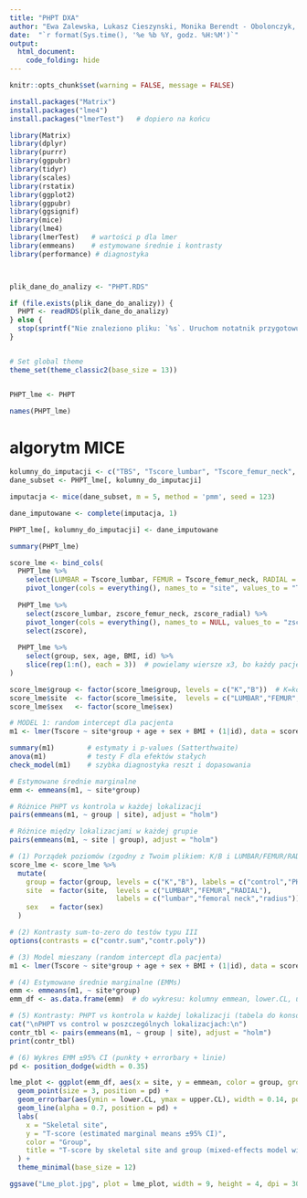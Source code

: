 ```yaml
---
title: "PHPT DXA"
author: "Ewa Zalewska, Lukasz Cieszynski, Monika Berendt - Obolonczyk, Julia Tarnowska, Bartosz Zeglen, Renata Swiatkowska-Stodulska"
date:  "`r format(Sys.time(), '%e %b %Y, godz. %H:%M')`"
output:
  html_document:
    code_folding: hide
---
```


```r
knitr::opts_chunk$set(warning = FALSE, message = FALSE) 
```

```r

install.packages("Matrix")
install.packages("lme4")
install.packages("lmerTest")   # dopiero na końcu

library(Matrix)
library(dplyr)
library(purrr)
library(ggpubr)
library(tidyr)
library(scales)
library(rstatix)
library(ggplot2)
library(ggpubr)
library(ggsignif)
library(mice)
library(lme4)
library(lmerTest)   # wartości p dla lmer
library(emmeans)    # estymowane średnie i kontrasty
library(performance) # diagnostyka



plik_dane_do_analizy <- "PHPT.RDS"

if (file.exists(plik_dane_do_analizy)) {
  PHPT <- readRDS(plik_dane_do_analizy)
} else {
  stop(sprintf("Nie znaleziono pliku: `%s`. Uruchom notatnik przygotowujący zbiór danych!", plik_dane_do_analizy))
}


# Set global theme
theme_set(theme_classic2(base_size = 13))


PHPT_lme <- PHPT

names(PHPT_lme)
```

# algorytm MICE 
``` r

kolumny_do_imputacji <- c("TBS", "Tscore_lumbar", "Tscore_femur_neck", "Tscore_radial", "BMD_neck")
dane_subset <- PHPT_lme[, kolumny_do_imputacji]

imputacja <- mice(dane_subset, m = 5, method = 'pmm', seed = 123)

dane_imputowane <- complete(imputacja, 1)

PHPT_lme[, kolumny_do_imputacji] <- dane_imputowane

summary(PHPT_lme)

```

``` r
score_lme <- bind_cols(
  PHPT_lme %>%
    select(LUMBAR = Tscore_lumbar, FEMUR = Tscore_femur_neck, RADIAL = Tscore_radial) %>%
    pivot_longer(cols = everything(), names_to = "site", values_to = "Tscore"),
  
  PHPT_lme %>%
    select(zscore_lumbar, zscore_femur_neck, zscore_radial) %>%
    pivot_longer(cols = everything(), names_to = NULL, values_to = "zscore") %>%
    select(zscore),
  
  PHPT_lme %>%
    select(group, sex, age, BMI, id) %>%
    slice(rep(1:n(), each = 3))  # powielamy wiersze x3, bo każdy pacjent ma 3 pomiary
)

```


``` r

score_lme$group <- factor(score_lme$group, levels = c("K","B"))  # K=kontrola, B=badani (PHPT)
score_lme$site  <- factor(score_lme$site,  levels = c("LUMBAR","FEMUR","RADIAL"))
score_lme$sex   <- factor(score_lme$sex)

# MODEL 1: random intercept dla pacjenta
m1 <- lmer(Tscore ~ site*group + age + sex + BMI + (1|id), data = score_lme, REML = TRUE)

summary(m1)        # estymaty i p-values (Satterthwaite)
anova(m1)          # testy F dla efektów stałych
check_model(m1)    # szybka diagnostyka reszt i dopasowania
```

``` r

# Estymowane średnie marginalne
emm <- emmeans(m1, ~ site*group)

# Różnice PHPT vs kontrola w każdej lokalizacji
pairs(emmeans(m1, ~ group | site), adjust = "holm")

# Różnice między lokalizacjami w każdej grupie
pairs(emmeans(m1, ~ site | group), adjust = "holm")
```

```r
# (1) Porządek poziomów (zgodny z Twoim plikiem: K/B i LUMBAR/FEMUR/RADIAL)
score_lme <- score_lme %>%
  mutate(
    group = factor(group, levels = c("K","B"), labels = c("control","PHPT")),
    site  = factor(site,  levels = c("LUMBAR","FEMUR","RADIAL"),
                          labels = c("lumbar","femoral neck","radius")),
    sex   = factor(sex)
  )

# (2) Kontrasty sum-to-zero do testów typu III
options(contrasts = c("contr.sum","contr.poly"))

# (3) Model mieszany (random intercept dla pacjenta)
m1 <- lmer(Tscore ~ site*group + age + sex + BMI + (1|id), data = score_lme, REML = TRUE)

# (4) Estymowane średnie marginalne (EMMs)
emm <- emmeans(m1, ~ site*group)
emm_df <- as.data.frame(emm)  # do wykresu: kolumny emmean, lower.CL, upper.CL

# (5) Kontrasty: PHPT vs kontrola w każdej lokalizacji (tabela do konsoli)
cat("\nPHPT vs control w poszczególnych lokalizacjach:\n")
contr_tbl <- pairs(emmeans(m1, ~ group | site), adjust = "holm")
print(contr_tbl)

# (6) Wykres EMM ±95% CI (punkty + errorbary + linie)
pd <- position_dodge(width = 0.35)

lme_plot <- ggplot(emm_df, aes(x = site, y = emmean, color = group, group = group)) +
  geom_point(size = 3, position = pd) +
  geom_errorbar(aes(ymin = lower.CL, ymax = upper.CL), width = 0.14, position = pd) +
  geom_line(alpha = 0.7, position = pd) +
  labs(
    x = "Skeletal site",
    y = "T-score (estimated marginal means ±95% CI)",
    color = "Group",
    title = "T-score by skeletal site and group (mixed-effects model with a random intercept for patient)."
  ) +
  theme_minimal(base_size = 12)

ggsave("Lme_plot.jpg", plot = lme_plot, width = 9, height = 4, dpi = 300)

```
